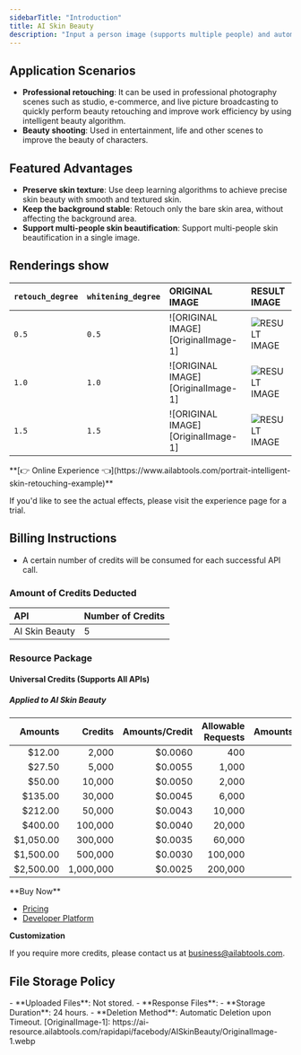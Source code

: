 ```yaml
---
sidebarTitle: "Introduction"
title: AI Skin Beauty
description: "Input a person image (supports multiple people) and automatically perform skin leveling and blemish removal (acne, pimple marks, freckles, etc.) operations on the face while maintaining skin texture, and skin whitening on the whole body."
---
```


## Application Scenarios

- **Professional retouching**: It can be used in professional photography scenes such as studio, e-commerce, and live picture broadcasting to quickly perform beauty retouching and improve work efficiency by using intelligent beauty algorithm.
- **Beauty shooting**: Used in entertainment, life and other scenes to improve the beauty of characters.

## Featured Advantages

- **Preserve skin texture**: Use deep learning algorithms to achieve precise skin beauty with smooth and textured skin.
- **Keep the background stable**: Retouch only the bare skin area, without affecting the background area.
- **Support multi-people skin beautification**: Support multi-people skin beautification in a single image.

## Renderings show

| `retouch_degree` | `whitening_degree` | ORIGINAL IMAGE                     | RESULT IMAGE                      |
|:-----------------|:-------------------|:-----------------------------------|:----------------------------------|
| `0.5`            | `0.5`              | ![ORIGINAL IMAGE][OriginalImage-1] | ![RESULT IMAGE][ResultImage-5-1]  |
| `1.0`            | `1.0`              | ![ORIGINAL IMAGE][OriginalImage-1] | ![RESULT IMAGE][ResultImage-10-1] |
| `1.5`            | `1.5`              | ![ORIGINAL IMAGE][OriginalImage-1] | ![RESULT IMAGE][ResultImage-15-1] |
<Tip>
**[👉 Online Experience 👈](https://www.ailabtools.com/portrait-intelligent-skin-retouching-example)**

If you'd like to see the actual effects, please visit the experience page for a trial.
</Tip>
## Billing Instructions

- A certain number of credits will be consumed for each successful API call.

### Amount of Credits Deducted

| API            | Number of Credits |
|:---------------|:------------------|
| AI Skin Beauty | 5                 |

### Resource Package

#### Universal Credits (Supports All APIs)

##### Applied to AI Skin Beauty

|   Amounts |   Credits | Amounts/Credit | Allowable Requests | Amounts/Request |
|----------:|----------:|---------------:|-------------------:|----------------:|
|    $12.00 |     2,000 |        $0.0060 |                400 |         $0.0300 |
|    $27.50 |     5,000 |        $0.0055 |              1,000 |         $0.0275 |
|    $50.00 |    10,000 |        $0.0050 |              2,000 |         $0.0250 |
|   $135.00 |    30,000 |        $0.0045 |              6,000 |         $0.0225 |
|   $212.00 |    50,000 |        $0.0043 |             10,000 |         $0.0215 |
|   $400.00 |   100,000 |        $0.0040 |             20,000 |         $0.0200 |
| $1,050.00 |   300,000 |        $0.0035 |             60,000 |         $0.0175 |
| $1,500.00 |   500,000 |        $0.0030 |            100,000 |         $0.0150 |
| $2,500.00 | 1,000,000 |        $0.0025 |            200,000 |         $0.0125 |
<Tip>
**Buy Now**

- <a href="https://www.ailabtools.com/price?tab=developer" target="_blank">Pricing</a>
- <a href="https://www.ailabtools.com/developer-platform" target="_blank">Developer Platform</a>

**Customization**

If you require more credits, please contact us at <a href="mailto:business@ailabtools.com">business@ailabtools.com</a>.
</Tip>
## File Storage Policy
<Tip>
- **Uploaded Files**: Not stored.
- **Response Files**:
  - **Storage Duration**: 24 hours.
  - **Deletion Method**: Automatic Deletion upon Timeout.
</Tip>
[OriginalImage-1]: https://ai-resource.ailabtools.com/rapidapi/facebody/AISkinBeauty/OriginalImage-1.webp

[ResultImage-5-1]: https://ai-resource.ailabtools.com/rapidapi/facebody/AISkinBeauty/ResultImage-5-1.webp

[ResultImage-10-1]: https://ai-resource.ailabtools.com/rapidapi/facebody/AISkinBeauty/ResultImage-10-1.webp

[ResultImage-15-1]: https://ai-resource.ailabtools.com/rapidapi/facebody/AISkinBeauty/ResultImage-15-1.webp